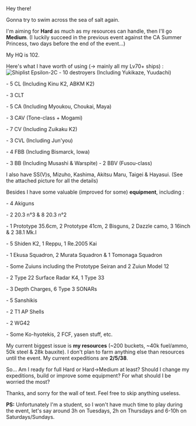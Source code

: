 Hey there!

Gonna try to swim across the sea of salt again.

I'm aiming for '''Hard''' as much as my resources can handle, then I'll go '''Medium'''.
(I luckily succeed in the previous event against the CA Summer Princess, two days before the end of the event...)

My HQ is 102.

Here's what I have worth of using (-> mainly all my Lv70+ ships) :
[[File:Shiplist_Epsilon-2C.png|thumb|Shiplist Epsilon-2C]]
- 10 destroyers (Including Yukikaze, Yuudachi)

- 5 CL (Including Kinu K2, ABKM K2)

- 3 CLT

- 5 CA (Including Myoukou, Choukai, Maya)

- 3 CAV (Tone-class + Mogami)

- 7 CV (Including Zuikaku K2)

- 3 CVL (Including Jun'you)

- 4 FBB (Including Bismarck, Iowa)

- 3 BB (Including Musashi & Warspite)
- 2 BBV (Fusou-class)

I also have SS(V)s, Mizuho, Kashima, Akitsu Maru, Taigei & Hayasui. 
(See the attached picture for all the details)

Besides I have some valuable (improved for some) '''equipment''', including :

- 4 Akiguns

- 2 20.3 n°3 & 8 20.3 n°2

- 1 Prototype 35.6cm, 2 Prototype 41cm, 2 Bisguns, 2 Dazzle camo, 3 16inch & 2 38.1 Mk.I

- 5 Shiden K2, 1 Reppu, 1 Re.2005 Kai

- 1 Ekusa Squadron, 2 Murata Squadron & 1 Tomonaga Squadron

- Some Zuiuns including the Prototype Seiran and 2 Zuiun Model 12

- 2 Type 22 Surface Radar K4, 1 Type 33

- 3 Depth Charges, 6 Type 3 SONARs

- 5 Sanshikis

- 2 T1 AP Shells

- 2 WG42

- Some Ko-hyotekis, 2 FCF, yasen stuff, etc.


My current biggest issue is '''my resources''' (~200 buckets, ~40k fuel/ammo, 50k steel & 28k bauxite). I don't plan to farm anything else than resources until the event. My current expeditions are '''2/5/38'''.

So... Am I ready for full Hard or Hard->Medium at least? Should I change my expeditions, build or improve some equipment? For what should I be worried the most?

Thanks, and sorry for the wall of text. Feel free to skip anything useless.

'''PS:''' Unfortunately I'm a student, so I won't have much time to play during the event, let's say around 3h on Tuesdays, 2h on Thursdays and 6-10h on Saturdays/Sundays.<ac_metadata title="Am I even ready for this?"> </ac_metadata>